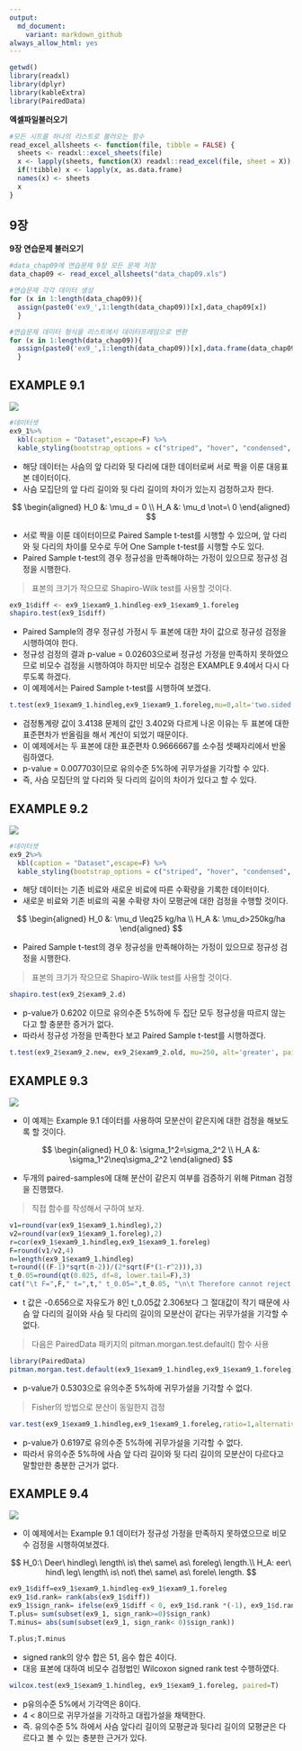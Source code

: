 ```yaml
---
output:
  md_document:
    variant: markdown_github
always_allow_html: yes
---
```


```r
getwd()
library(readxl)
library(dplyr)
library(kableExtra)
library(PairedData)
```

**엑셀파일불러오기**
```r
#모든 시트를 하나의 리스트로 불러오는 함수
read_excel_allsheets <- function(file, tibble = FALSE) {
  sheets <- readxl::excel_sheets(file)
  x <- lapply(sheets, function(X) readxl::read_excel(file, sheet = X))
  if(!tibble) x <- lapply(x, as.data.frame)
  names(x) <- sheets
  x
}
```

## 9장

**9장 연습문제 불러오기**

```r
#data_chap09에 연습문제 9장 모든 문제 저장
data_chap09 <- read_excel_allsheets("data_chap09.xls")

#연습문제 각각 데이터 생성
for (x in 1:length(data_chap09)){
  assign(paste0('ex9_',1:length(data_chap09))[x],data_chap09[x])
  }

#연습문제 데이터 형식을 리스트에서 데이터프레임으로 변환
for (x in 1:length(data_chap09)){
  assign(paste0('ex9_',1:length(data_chap09))[x],data.frame(data_chap09[x]))
  }
```

## EXAMPLE 9.1

![](C:/git_blog/study/img/ch9/9-1.png)

```r
#데이터셋
ex9_1%>%
  kbl(caption = "Dataset",escape=F) %>%
  kable_styling(bootstrap_options = c("striped", "hover", "condensed", "responsive"))
```

- 해당 데이터는 사슴의 앞 다리와 뒷 다리에 대한 데이터로써 서로 짝을 이룬 대응표본 데이터이다.<br/>
- 사슴 모집단의 앞 다리 길이와 뒷 다리 길이의 차이가 있는지 검정하고자 한다.

$$
\begin{aligned}
H_0 &: \mu_d = 0 \\
H_A &: \mu_d \not=\ 0
\end{aligned}
$$

- 서로 짝을 이룬 데이터이므로 Paired Sample t-test를 시행할 수 있으며, 앞 다리와 뒷 다리의 차이를 모수로 두어 One Sample t-test를 시행할 수도 있다.<br/>
- Paired Sample t-test의 경우 정규성을 만족해야하는 가정이 있으므로 정규성 검정을 시행한다.

> 표본의 크기가 작으므로 Shapiro-Wilk test를 사용할 것이다.

```r
ex9_1$diff <- ex9_1$exam9_1.hindleg-ex9_1$exam9_1.foreleg
shapiro.test(ex9_1$diff)
```

- Paired Sample의 경우 정규성 가정시 두 표본에 대한 차이 값으로 정규성 검정을 시행하여야 한다.<br/>
- 정규성 검정의 결과 p-value = 0.02603으로써 정규성 가정을 만족하지 못하였으므로 비모수 검정을 시행하여야 하지만 비모수 검정은 EXAMPLE 9.4에서 다시 다루도록 하겠다.<br/>
- 이 예제에서는 Paired Sample t-test를 시행하여 보겠다.

```r
t.test(ex9_1$exam9_1.hindleg,ex9_1$exam9_1.foreleg,mu=0,alt='two.sided', paired=T) # t.test(ex9_1$diff,mu=0,alt='two.sided') 같은 결과를 준다.
```

- 검정통계량 값이 3.4138 문제의 값인 3.402와 다르게 나온 이유는 두 표본에 대한 표준편차가 반올림을 해서 계산이 되었기 때문이다. <br/>
- 이 예제에서는 두 표본에 대한 표준편차 0.9666667를 소수점 셋째자리에서 반올림하였다. <br/>
- p-value = 0.007703이므로 유의수준 5%하에 귀무가설을 기각할 수 있다. <br/>
- 즉, 사슴 모집단의 앞 다리와 뒷 다리의 길이의 차이가 있다고 할 수 있다.

## EXAMPLE 9.2

![](C:/git_blog/study/img/ch9/9-2.png)

```r
#데이터셋
ex9_2%>%
  kbl(caption = "Dataset",escape=F) %>%
  kable_styling(bootstrap_options = c("striped", "hover", "condensed", "responsive"))
```

- 해당 데이터는 기존 비료와 새로운 비료에 따른 수확량을 기록한 데이터이다. <br/>
- 새로운 비료와 기존 비료의 곡물 수확량 차이 모평균에 대한 검정을 수행할 것이다.

$$
\begin{aligned}
H_0 &: \mu_d \leq25 kg/ha \\
H_A &: \mu_d>250kg/ha
\end{aligned}
$$

- Paired Sample t-test의 경우 정규성을 만족해야하는 가정이 있으므로 정규성 검정을 시행한다.

> 표본의 크기가 작으므로 Shapiro-Wilk test를 사용할 것이다.

```r
shapiro.test(ex9_2$exam9_2.d)
```

- p-value가 0.6202 이므로 유의수준 5%하에 두 집단 모두 정규성을 따르지 않는다고 할 충분한 증거가 없다.<br/>
- 따라서 정규성 가정을 만족한다 보고 Paired Sample t-test를 시행하겠다.

```r
t.test(ex9_2$exam9_2.new, ex9_2$exam9_2.old, mu=250, alt='greater', paired=T) # t.test(ex9_2$exam9_2.d, mu=250, alt="greater")  같은 결과를 준다.
```

## EXAMPLE 9.3

![](C:/git_blog/study/img/ch9/9-3.png)

- 이 예제는 Example 9.1 데이터를 사용하여 모분산이 같은지에 대한 검정을 해보도록 할 것이다.

$$
\begin{aligned}
H_0 &: \sigma_1^2=\sigma_2^2 \\
H_A &: \sigma_1^2\neq\sigma_2^2
\end{aligned}
$$

- 두개의 paired-samples에 대해 분산이 같은지 여부를 검증하기 위해 Pitman 검정을 진행했다.

> 직접 함수를 작성해서 구하여 보자.

```r
v1=round(var(ex9_1$exam9_1.hindleg),2)
v2=round(var(ex9_1$exam9_1.foreleg),2)
r=cor(ex9_1$exam9_1.hindleg,ex9_1$exam9_1.foreleg)
F=round(v1/v2,4)
n=length(ex9_1$exam9_1.hindleg)
t=round(((F-1)*sqrt(n-2))/(2*sqrt(F*(1-r^2))),3)
t_0.05=round(qt(0.025, df=8, lower.tail=F),3)
cat("\t F=",F," t=",t," t_0.05=",t_0.05, "\n\t Therefore cannot reject null hypothesis")
```
- t 값은 -0.656으로 자유도가 8인 t_0.05값 2.306보다 그 절대값이 작기 때문에 사슴 앞 다리의 길이와 사슴 뒷 다리의 길이의 모분산이 같다는 귀무가설을 기각할 수 없다.

> 다음은 PairedData 패키지의 pitman.morgan.test.default() 함수 사용

```r
library(PairedData)
pitman.morgan.test.default(ex9_1$exam9_1.hindleg,ex9_1$exam9_1.foreleg)
```

- p-value가 0.5303으로 유의수준 5%하에 귀무가설을 기각할 수 없다.

> Fisher의 방법으로 분산이 동일한지 검정

```r
var.test(ex9_1$exam9_1.hindleg,ex9_1$exam9_1.foreleg,ratio=1,alternative = "two.sided",paired=T)
```

- p-value가 0.6197로 유의수준 5%하에 귀무가설을 기각할 수 없다.<br/>
- 따라서 유의수준 5%하에 사슴 앞 다리 길이와 뒷 다리 길이의 모분산이 다르다고 말할만한 충분한 근거가 없다.

## EXAMPLE 9.4

![](C:/git_blog/study/img/ch9/9-4.png)

- 이 예제에서는 Example 9.1 데이터가 정규성 가정을 만족하지 못하였으므로 비모수 검정을 시행하여보겠다.

$$
H_0:\ Deer\ hindleg\ length\ is\ the\ same\ as\ foreleg\ length.\\ 
H_A: eer\ hind\ leg\ length\ is\ not\ the\ same\ as\ forele\ length.
$$

```r
ex9_1$diff=ex9_1$exam9_1.hindleg-ex9_1$exam9_1.foreleg
ex9_1$d.rank= rank(abs(ex9_1$diff))
ex9_1$sign_rank= ifelse(ex9_1$diff < 0, ex9_1$d.rank *(-1), ex9_1$d.rank) 
T.plus= sum(subset(ex9_1, sign_rank>=0)$sign_rank)
T.minus= abs(sum(subset(ex9_1, sign_rank< 0)$sign_rank)) 
```

```r
T.plus;T.minus
```

- signed rank의 양수 합은 51, 음수 합은 4이다.<br/>
- 대응 표본에 대하여 비모수 검정법인 Wilcoxon signed rank test 수행하였다.

```r
wilcox.test(ex9_1$exam9_1.hindleg, ex9_1$exam9_1.foreleg, paired=T)
```

- p유의수준 5%에서 기각역은 8이다. <br/>
- 4 < 8이므로 귀무가설을 기각하고 대립가설을 채택한다. <br/>
- 즉. 유의수준 5% 하에서 사슴 앞다리 길이의 모평균과 뒷다리 길이의 모평균은 다르다고 볼 수 있는 충분한 근거가 있다.
